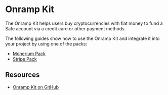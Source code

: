 
# Onramp Kit

The Onramp Kit helps users buy cryptocurrencies with fiat money to fund a Safe account via a credit card or other payment methods.

<Grid item mt={3}>
  <CustomCard
    title={'@safe-global/onramp-kit'}
    description={''}
    url={'https://www.npmjs.com/package/@safe-global/onramp-kit'}
  />
</Grid>

The following guides show how to use the Onramp Kit and integrate it into your project by using one of the packs:
- [Monerium Pack](./onramp-kit/guides/monerium.md)
- [Stripe Pack](./onramp-kit/guides/stripe.md)

## Resources
- [Onramp Kit on GitHub](https://github.com/safe-global/safe-core-sdk/tree/main/packages/onramp-kit)
